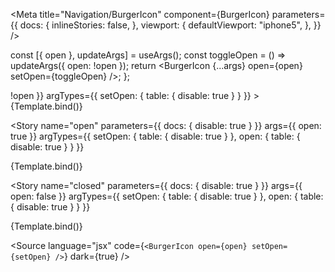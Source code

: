 <!--
See: https://storybook.js.org/docs/react/writing-docs/mdx

I defined the story here, to keep the example straightforward. You can also
write your stories in CSF and reference them in MDX. There are two approaches
to that:
- https://github.com/storybookjs/storybook/blob/next/addons/docs/docs/recipes.md#csf-stories-with-mdx-docs
- https://github.com/storybookjs/storybook/blob/next/addons/docs/docs/recipes.md#csf-stories-with-arbitrary-mdx

I personally favor the second approach if I need MDX docs.
-->


<Meta
  title="Navigation/BurgerIcon"
  component={BurgerIcon}
  parameters={{
    docs: {
      <!-- [1] -->
      inlineStories: false,
    },
    viewport: {
      <!-- [2] -->
      defaultViewport: "iphone5",
    },
  }}
/>

  const [{ open }, updateArgs] = useArgs();
  const toggleOpen = () => updateArgs({ open: !open });
  return <BurgerIcon {...args} open={open} setOpen={toggleOpen} />;
};

<Canvas withSource="open">
  <Story
    name="basic"
    args={{
      open: false,
      setOpen: (open) => !open
    }}
    argTypes={{
      setOpen: {
        table: {
          disable: true
        }
      }
    }}
  >
    {Template.bind()}
  </Story>
</Canvas>

<Story
  name="open"
  parameters={{
    docs: {
      disable: true
    }
  }}
  args={{
    open: true
  }}
  argTypes={{
    setOpen: {
      table: {
        disable: true
      }
    },
    open: {
      table: {
        disable: true
      }
    }
  }}
>
  {Template.bind()}
</Story>

<Story
  name="closed"
  parameters={{
    docs: {
      disable: true
    }
  }}
  args={{
    open: false
  }}
  argTypes={{
    setOpen: {
      table: {
        disable: true
      }
    },
    open: {
      table: {
        disable: true
      }
    }
  }}
>
  {Template.bind()}
</Story>

<Source
  language="jsx"
  code={`
  <BurgerIcon open={open} setOpen={setOpen} />
  `}
  dark={true}
/>

<ArgsTable story="basic" />

<!--
[1]: By default (most frameworks) render stories inline. This opts out of that,
     to render each story in its own iFrame, thus providing each story with its
     own viewport. I set this at the component (meta) level, to apply to all
     stories in the file, but you could also set it globally or at the story
     level. There can be performance issues if you have a large amount of
     stories on one page, due to the number of individual iFrames.
[2]: This is how you define the viewport width that will be applied to the
     Canvas wrapping a story. I set this at the component (meta) level, to apply
     to all stories in the file, but you could also set it at the story level.
-->
